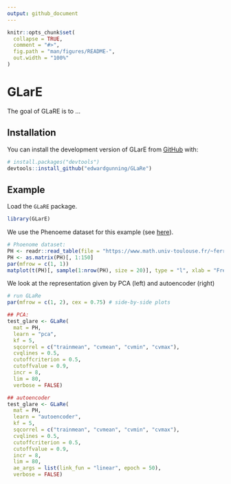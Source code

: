 ```yaml
---
output: github_document
---
```


<!-- README.md is generated from README.Rmd. Please edit that file -->

```r
knitr::opts_chunk$set(
  collapse = TRUE,
  comment = "#>",
  fig.path = "man/figures/README-",
  out.width = "100%"
)
```

# GLarE

<!-- badges: start -->
<!-- badges: end -->

The goal of GLaRE is to ...

## Installation

You can install the development version of GLarE from [GitHub](https://github.com/) with:

``` r
# install.packages("devtools")
devtools::install_github("edwardgunning/GLaRe")
```

## Example

Load the `GLaRE` package.

```r
library(GLarE)
```

We use the Phenoeme dataset for this example (see [here](https://www.math.univ-toulouse.fr/~ferraty/SOFTWARES/NPFDA/)).

```r
# Phoenome dataset:
PH <- readr::read_table(file = "https://www.math.univ-toulouse.fr/~ferraty/SOFTWARES/NPFDA/npfda-phoneme.dat", col_names = FALSE)
PH <- as.matrix(PH)[, 1:150]
par(mfrow = c(1, 1))
matplot(t(PH)[, sample(1:nrow(PH), size = 20)], type = "l", xlab = "Freq.", ylab = "Log-periodogram")
```

We look at the representation given by PCA (left) and autoencoder (right)

```r
# run GLaRe
par(mfrow = c(1, 2), cex = 0.75) # side-by-side plots

## PCA:
test_glare <- GLaRe(
  mat = PH,
  learn = "pca",
  kf = 5,
  sqcorrel = c("trainmean", "cvmean", "cvmin", "cvmax"),
  cvqlines = 0.5,
  cutoffcriterion = 0.5,
  cutoffvalue = 0.9,
  incr = 8,
  lim = 80,
  verbose = FALSE)

## autoencoder
test_glare <- GLaRe(
  mat = PH,
  learn = "autoencoder",
  kf = 5,
  sqcorrel = c("trainmean", "cvmean", "cvmin", "cvmax"),
  cvqlines = 0.5,
  cutoffcriterion = 0.5,
  cutoffvalue = 0.9,
  incr = 8,
  lim = 80,
  ae_args = list(link_fun = "linear", epoch = 50),
  verbose = FALSE)
```


